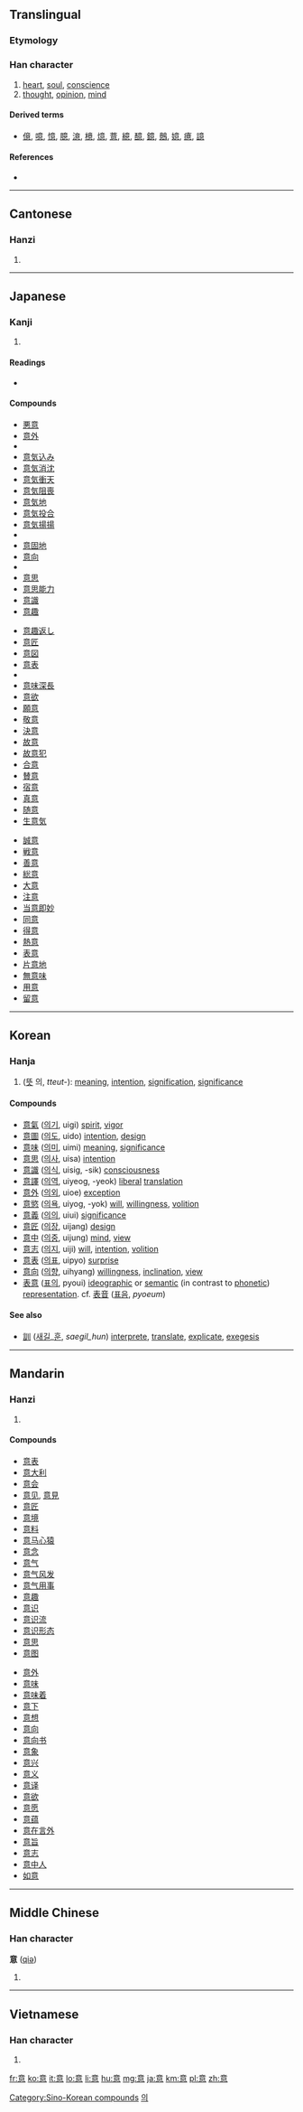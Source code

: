 ==Translingual==

===Etymology===
{{Han compound|音|心|c1=s|c2=s|t2=heart|ls=ic}}

===Han character===
{{Han char|rn=61|rad=心|as=09|sn=13|four=0033<sub>6</sub>|canj=卜廿日心 (YTAP)|ids=⿱[[音]][[心]]}}

# [[heart]], [[soul]], [[conscience]]
# [[thought]], [[opinion]], [[mind]]

====Derived terms====
* [[億]], [[噫]], [[憶]], [[臆]], [[澺]], [[檍]], [[燱]], [[薏]], [[繶]], [[醷]], [[鐿]], [[鷾]], [[嬑]], [[癔]], [[譩]]

====References====
* {{Han ref|kx=0394.220|dkj=10921|dj=0730.280|hdz=42323.030|uh=610F|ud=24847|bh=B74E|bd=46926}}

----

==Cantonese==

===Hanzi===
{{yue-hanzi|jyut=|y=yi3}}

# {{defn|Cantonese|sort=心09}}

----

==Japanese==

===Kanji===
{{ja-kanji|grade=3|rs=心09}}

# {{defn|Japanese|sort=心09}}

====Readings====
* {{ja-readings|on=[[い]] (i)|kun=[[こころ]] (kokoro), [[おもい]] (omoi), [[おもう]] (omou)}}

====Compounds====
{{top3}}
*[[悪意]]
*[[意外]]
*{{term|意気||spirit, heart|tr=[[いき]], [[iki]]|sc=Jpan|lang=ja}}
*[[意気込み]]
*[[意気消沈]]
*[[意気衝天]]
*[[意気阻喪]]
*[[意気地]]
*[[意気投合]]
*[[意気揚揚]]
*{{term|意見||opinion|tr=[[いけん]], [[iken]]|sc=Jpan|lang=ja}}
*[[意固地]]
*[[意向]]
*{{term|意志||will, intent|tr=[[いし]], [[ishi]]|sc=Jpan|lang=ja}}
*[[意思]]
*[[意思能力]]
*[[意識]]
*[[意趣]]
{{mid3}}
*[[意趣返し]]
*[[意匠]]
*[[意図]]
*[[意表]]
*{{term|意味||meaning, significance|tr=[[いみ]], [[imi]]|sc=Jpan|lang=ja}}
*[[意味深長]]
*[[意欲]]
*[[願意]]
*[[敬意]]
*[[決意]]
*[[故意]]
*[[故意犯]]
*[[合意]]
*[[賛意]]
*[[宿意]]
*[[真意]]
*[[随意]]
*[[生意気]]
{{mid3}}
*[[誠意]]
*[[戦意]]
*[[善意]]
*[[総意]]
*[[大意]]
*[[注意]]
*[[当意即妙]]
*[[同意]]
*[[得意]]
*[[熱意]]
*[[表意]]
*[[片意地]]
*[[無意味]]
*[[用意]]
*[[留意]]
{{bottom}}

----

==Korean==

===Hanja===
{{ko-hanja|hangeul=의|eumhun=|rv=ui|mr=ŭi|y=uy}}

# ([[뜻]] 의, ''tteut-''): [[meaning]], [[intention]], [[signification]], [[significance]]

====Compounds====
* [[意氣|意]][[氣]] ([[의기]], uigi) [[spirit]], [[vigor]]
* [[意圖|意]][[圖]] ([[의도]], uido) [[intention]], [[design]]
* [[意味|意]][[味]] ([[의미]], uimi) [[meaning]], [[significance]]
* [[意思|意]][[思]] ([[의사]], uisa) [[intention]]
* [[意識|意]][[識]] ([[의식]], uisig, -sik) [[consciousness]]
* [[意譯|意]][[譯]] ([[의역]], uiyeog, -yeok) [[liberal]] [[translation]]
* [[意外|意]][[外]] ([[의외]], uioe) [[exception]]
* [[意慾|意]][[慾]] ([[의욕]], uiyog, -yok) [[will]], [[willing]]ness, [[volition]]
* [[意義|意]][[義]] ([[의의]], uiui) [[significance]]
* [[意匠|意]][[匠]] ([[의장]], uijang) [[design]]
* [[意中|意]][[中]] ([[의중]], uijung) [[mind]], [[view]]
* [[意志|意]][[志]] ([[의지]], uiji) [[will]], [[intention]], [[volition]]
* [[意表|意]][[表]] ([[의표]], uipyo) [[surprise]]
* [[意向|意]][[向]] ([[의향]], uihyang) [[willing]]ness, [[inclination]], [[view]]
* [[表意]] ([[표의]], pyoui) [[ideographic]] or [[semantic]] (in contrast to [[phonetic]]) [[representation]]. cf. [[表音]] ([[표음]], ''pyoeum'')

====See also====
* [[訓]] ([[새기다|새길]]_[[훈]], ''saegil_hun'') [[interprete]], [[translate]], [[explicate]], [[exegesis]]  

[[Category:Sino-Korean compounds]]
[[Category:Hanja readings|의]]
 
----

==Mandarin==

===Hanzi===
{{cmn-hanzi|pin=[[yì]] ([[yi4]])|wg=i<sup>4</sup>}}

# {{defn|Mandarin|sort=心09}}

====Compounds====
{{top2}}
* [[意表]]
* [[意大利]]
* [[意会]]
* [[意见]], [[意見]]
* [[意匠]]
* [[意境]]
* [[意料]]
* [[意马心猿]]
* [[意念]]
* [[意气]]
* [[意气风发]]
* [[意气用事]]
* [[意趣]]
* [[意识]]
* [[意识流]]
* [[意识形态]]
* [[意思]]
* [[意图]]
{{mid2}}
* [[意外]]
* [[意味]]
* [[意味着]]
* [[意下]]
* [[意想]]
* [[意向]]
* [[意向书]]
* [[意象]]
* [[意兴]]
* [[意义]]
* [[意译]]
* [[意欲]]
* [[意愿]]
* [[意蕴]]
* [[意在言外]]
* [[意旨]]
* [[意志]]
* [[意中人]]
*[[如意]]
{{bottom}}

----

==Middle Chinese==

===Han character===
'''意''' ([[qiə]])

# {{defn|Middle Chinese|sort=心09}}

----

==Vietnamese==

===Han character===
{{vi-hantu|[[ý]], [[ấy]], [[ới]], [[áy]], [[ư]], [[ơi]]|rs=心09}}

# {{defn|Vietnamese|sort=心09}}

[[fr:意]]
[[ko:意]]
[[it:意]]
[[lo:意]]
[[li:意]]
[[hu:意]]
[[mg:意]]
[[ja:意]]
[[km:意]]
[[pl:意]]
[[zh:意]]